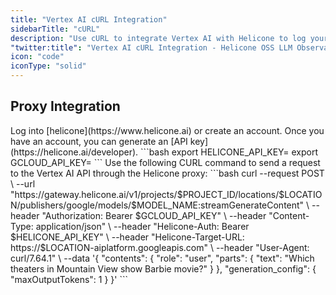 ```yaml
---
title: "Vertex AI cURL Integration"
sidebarTitle: "cURL"
description: "Use cURL to integrate Vertex AI with Helicone to log your Vertex AI usage."
"twitter:title": "Vertex AI cURL Integration - Helicone OSS LLM Observability"
icon: "code"
iconType: "solid"
---
```


## Proxy Integration

<Steps>
  <Step title="Create an account + Generate an API Key">
    Log into [helicone](https://www.helicone.ai) or create an account. Once you have an account, you
    can generate an [API key](https://helicone.ai/developer).
  </Step>
  <Step title="Set API keys as environment variables">
    ```bash
    export HELICONE_API_KEY=<your API key>
    export GCLOUD_API_KEY=<your Google Cloud API key>
    ```
  </Step>
  <Step title="Send a request using CURL">
    Use the following CURL command to send a request to the Vertex AI API through the Helicone proxy:
    ```bash
    curl --request POST \
      --url "https://gateway.helicone.ai/v1/projects/$PROJECT_ID/locations/$LOCATION/publishers/google/models/$MODEL_NAME:streamGenerateContent" \
      --header "Authorization: Bearer $GCLOUD_API_KEY" \
      --header "Content-Type: application/json" \
      --header "Helicone-Auth: Bearer $HELICONE_API_KEY" \
      --header "Helicone-Target-URL: https://$LOCATION-aiplatform.googleapis.com" \
      --header "User-Agent: curl/7.64.1" \
      --data '{
      "contents": {
        "role": "user",
        "parts": {
          "text": "Which theaters in Mountain View show Barbie movie?"
        }
      },
      "generation_config": {
        "maxOutputTokens": 1
      }
    }'
    ```
  </Step>
</Steps>
